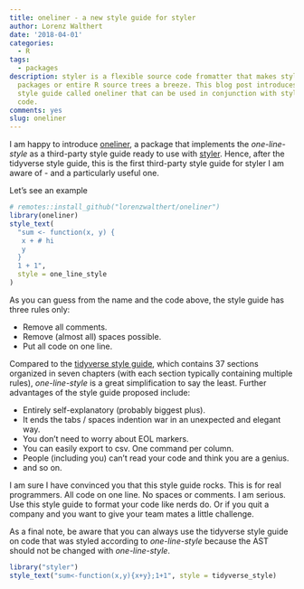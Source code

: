```yaml
---
title: oneliner - a new style guide for styler
author: Lorenz Walthert
date: '2018-04-01'
categories:
  - R
tags:
  - packages
description: styler is a flexible source code fromatter that makes styling files,
  packages or entire R source trees a breeze. This blog post introduces a third-party
  style guide called oneliner that can be used in conjunction with styler to format
  code.
comments: yes
slug: oneliner
---
```


I am happy to introduce [oneliner](https://github.com/lorenzwalthert/oneliner), a package that implements the *one-line-style* as a third-party style guide ready to use with [styler](https://github.com/r-lib/styler). Hence, after the tidyverse style guide, this is the first third-party style guide for styler I am aware of - and a particularly useful one.

Let’s see an example

```r
# remotes::install_github("lorenzwalthert/oneliner")
library(oneliner)
style_text(
  "sum <- function(x, y) {
   x + # hi
   y
  }
  1 + 1",
  style = one_line_style
)
```

As you can guess from the name and the code above, the style guide has three rules only: 

* Remove all comments.
* Remove (almost all) spaces possible.
* Put all code on one line.

Compared to the [tidyverse style guide](http://style.tidyverse.org), which contains 37 sections organized in seven chapters (with each section typically containing multiple rules), *one-line-style* is a great simplification to say the least. Further advantages of the style guide proposed include:

  - Entirely self-explanatory (probably biggest plus).
  - It ends the tabs / spaces indention war in an unexpected and elegant
    way.
  - You don’t need to worry about EOL markers.
  - You can easily export to csv. One command per column.
  - People (including you) can't read your code and think you are a genius.
  - and so on.

I am sure I have convinced you that this style guide rocks. This is for
real programmers. All code on one line. No spaces or comments. I am
serious. Use this style guide to format your code like nerds do. Or if you quit a company and you want to give your team mates a little challenge. 

As a final note, be aware that you can always use the tidyverse style guide on code that was styled according to *one-line-style* because the AST should not be changed with *one-line-style*.
```r
library("styler")
style_text("sum<-function(x,y){x+y};1+1", style = tidyverse_style)
```


